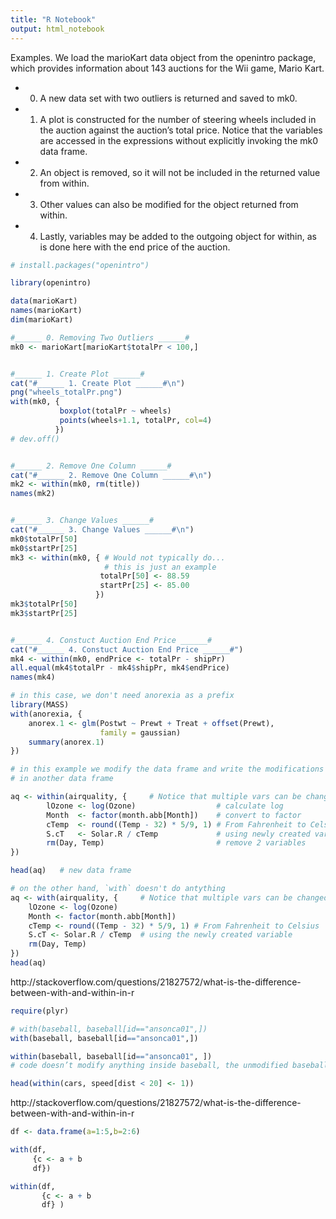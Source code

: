```yaml
---
title: "R Notebook"
output: html_notebook
---
```


Examples. We load the marioKart data object from the openintro package, which provides information about 143 auctions for the Wii game, Mario Kart. 

* (0) A new data set with two outliers is returned and saved to mk0. 

* (1) A plot is constructed for the number of steering wheels included in the auction against the auction’s total price. Notice that the variables are accessed in the expressions without explicitly invoking the mk0 data frame. 

* (2) An object is removed, so it will not be included in the returned value from within. 

* (3) Other values can also be modified for the object returned from within. 

* (4) Lastly, variables may be added to the outgoing object for within, as is done here with the end price of the auction.


```r

# install.packages("openintro")

library(openintro)

data(marioKart)
names(marioKart)
dim(marioKart)

#______ 0. Removing Two Outliers ______#
mk0 <- marioKart[marioKart$totalPr < 100,]


#______ 1. Create Plot ______#
cat("#______ 1. Create Plot ______#\n")
png("wheels_totalPr.png")
with(mk0, {
           boxplot(totalPr ~ wheels)
           points(wheels+1.1, totalPr, col=4)
          })
# dev.off()


#______ 2. Remove One Column ______#
cat("#______ 2. Remove One Column ______#\n")
mk2 <- within(mk0, rm(title))
names(mk2)


#______ 3. Change Values ______#
cat("#______ 3. Change Values ______#\n")
mk0$totalPr[50]
mk0$startPr[25]
mk3 <- within(mk0, { # Would not typically do...
                     # this is just an example
                    totalPr[50] <- 88.59
                    startPr[25] <- 85.00
                   })
mk3$totalPr[50]
mk3$startPr[25]


#______ 4. Constuct Auction End Price ______#
cat("#______ 4. Constuct Auction End Price ______#")
mk4 <- within(mk0, endPrice <- totalPr - shipPr)
all.equal(mk4$totalPr - mk4$shipPr, mk4$endPrice)
names(mk4)
```


```r
# in this case, we don't need anorexia as a prefix
library(MASS)
with(anorexia, {
    anorex.1 <- glm(Postwt ~ Prewt + Treat + offset(Prewt),
                    family = gaussian)
    summary(anorex.1)
})
```


```r
# in this example we modify the data frame and write the modifications
# in another data frame

aq <- within(airquality, {     # Notice that multiple vars can be changed
        lOzone <- log(Ozone)                  # calculate log
        Month  <- factor(month.abb[Month])    # convert to factor
        cTemp  <- round((Temp - 32) * 5/9, 1) # From Fahrenheit to Celsius
        S.cT   <- Solar.R / cTemp             # using newly created variable
        rm(Day, Temp)                         # remove 2 variables
})

head(aq)   # new data frame
```


```r
# on the other hand, `with` doesn't do antything
aq <- with(airquality, {     # Notice that multiple vars can be changed
    lOzone <- log(Ozone)
    Month <- factor(month.abb[Month])
    cTemp <- round((Temp - 32) * 5/9, 1) # From Fahrenheit to Celsius
    S.cT <- Solar.R / cTemp  # using the newly created variable
    rm(Day, Temp)
})
head(aq)
```

http://stackoverflow.com/questions/21827572/what-is-the-difference-between-with-and-within-in-r

```r
require(plyr)

# with(baseball, baseball[id=="ansonca01",])
with(baseball, baseball[id=="ansonca01",])
```


```r
within(baseball, baseball[id=="ansonca01", ])
# code doesn’t modify anything inside baseball, the unmodified baseball is returned. with on the other hand doesn’t return the object, it returns expr.
```


```r
head(within(cars, speed[dist < 20] <- 1))
```



http://stackoverflow.com/questions/21827572/what-is-the-difference-between-with-and-within-in-r

```r
df <- data.frame(a=1:5,b=2:6)

with(df, 
     {c <- a + b
     df})

within(df, 
       {c <- a + b
       df} )
```

